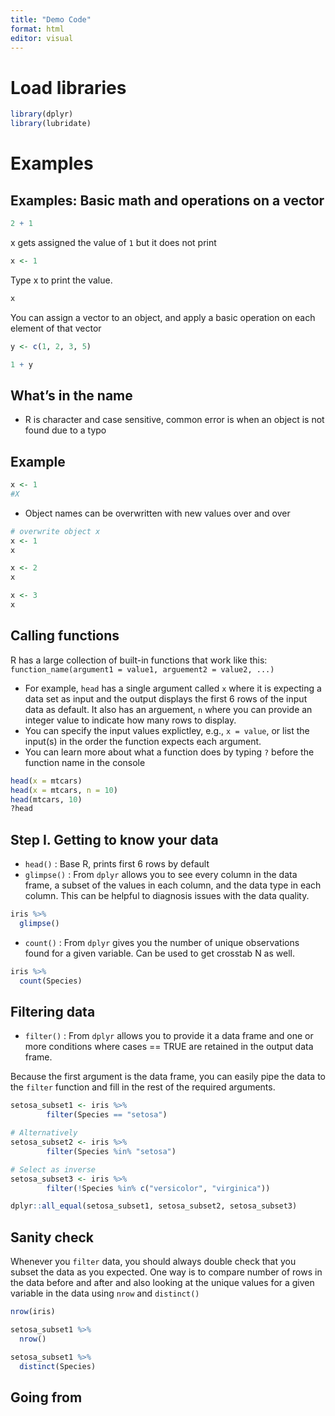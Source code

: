 ```yaml
---
title: "Demo Code"
format: html
editor: visual
---
```


# Load libraries

```r
library(dplyr)
library(lubridate)
```

# Examples

## Examples: Basic math and operations on a vector 

```r
2 + 1
```

x gets assigned the value of `1` but it does not print
```r
x <- 1
```

Type x to print the value.

```r
x
```

You can assign a vector to an object, and apply a basic operation on each element of that vector

```r
y <- c(1, 2, 3, 5)

1 + y
```


## What's in the name

  * R is character and case sensitive, common error is when an object is not found due to a typo
  
## Example

```r
x <- 1
#X
```


  * Object names can be overwritten with new values over and over
```r

# overwrite object x
x <- 1
x

x <- 2
x

x <- 3
x
```


## Calling functions

R has a large collection of built-in functions that work like this: `function_name(argument1 = value1, arguement2 = value2, ...)`

  * For example, `head` has a single argument called `x` where it is expecting a data set as input and the output displays the first 6 rows of the input data as default. It also has an arguement, `n` where you can provide an integer value to indicate how many rows to display.
  * You can specify the input values explictley, e.g., `x = value`, or list the input(s) in the order the function expects each argument.
  * You can learn more about what a function does by typing `?` before the function name in the console

```r
head(x = mtcars)
head(x = mtcars, n = 10)
head(mtcars, 10)
?head
```


## Step I. Getting to know your data

  - `head()` : Base R, prints first 6 rows by default
  - `glimpse()` : From `dplyr` allows you to see every column in the data frame, a subset of the values in each column, and the data type in each column. This can be helpful to diagnosis issues with the data quality.

  
```r
iris %>% 
  glimpse()
```
  - `count()` : From `dplyr` gives you the number of unique observations found for a given variable. Can be used to get crosstab N as well.
  
```r
iris %>% 
  count(Species)
```

## Filtering data

  - `filter()` : From `dplyr` allows you to provide it a data frame and one or more conditions where cases == TRUE are retained in the output data frame. 

Because the first argument is the data frame, you can easily pipe the data to the `filter` function and fill in the rest of the required arguments.

```r
setosa_subset1 <- iris %>% 
        filter(Species == "setosa")

# Alternatively 
setosa_subset2 <- iris %>% 
        filter(Species %in% "setosa")

# Select as inverse
setosa_subset3 <- iris %>% 
        filter(!Species %in% c("versicolor", "virginica"))

dplyr::all_equal(setosa_subset1, setosa_subset2, setosa_subset3)
```
## Sanity check

Whenever you `filter` data, you should always double check that you subset the data as you expected. One way is to compare number of rows in the data before and after and also looking at the unique values for a given variable in the data using `nrow` and `distinct()`

```r
nrow(iris)

setosa_subset1 %>% 
  nrow()

setosa_subset1 %>% 
  distinct(Species)
```
## Going from 
